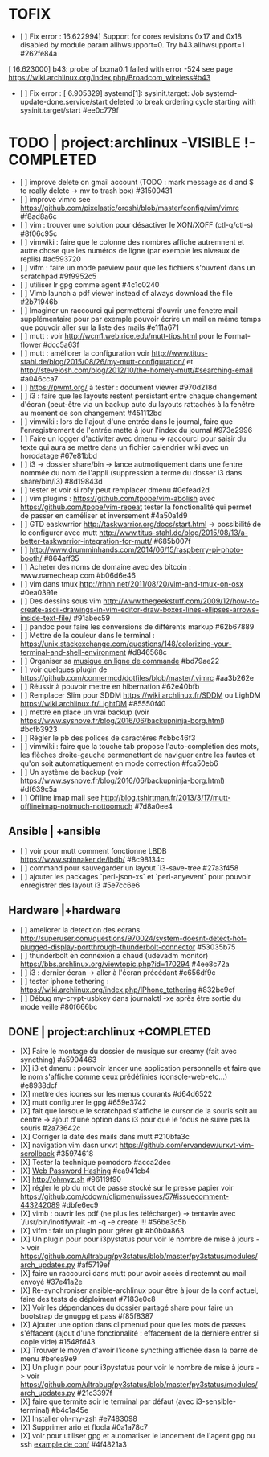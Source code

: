= TOFIX =
* [ ] Fix error : 16.622994] Support for cores revisions 0x17 and 0x18 disabled by module param allhwsupport=0. Try b43.allhwsupport=1  #262fe84a
[   16.623000] b43: probe of bcma0:1 failed with error -524
see page https://wiki.archlinux.org/index.php/Broadcom_wireless#b43
* [ ] Fix error : [    6.905329] systemd[1]: sysinit.target: Job systemd-update-done.service/start deleted to break ordering cycle starting with sysinit.target/start  #ee0c779f


= TODO | project:archlinux -VISIBLE !-COMPLETED =
* [ ] improve delete on gmail account (TODO : mark message as d and $ to really delete -> mv to trash box)  #31500431
* [ ] improve vimrc see https://github.com/pixelastic/oroshi/blob/master/config/vim/vimrc  #f8ad8a6c
* [ ] vim : trouver une solution pour désactiver le XON/XOFF (ctl-q/ctl-s)  #8f06c95c
* [ ] vimwiki : faire que le colonne des nombres affiche autremnent et autre chose que les numéros de ligne (par exemple les niveaux de replis)  #ac593720
* [ ] vifm : faire un mode preview pour que les fichiers s'ouvrent dans un scratchpad  #9f9952c5
* [ ] utiliser lr gpg comme agent  #4c1c0240
* [ ] Vimb launch a pdf viewer instead of always download the file  #2b71946b
* [ ] Imaginer un raccourci qui permetterai d'ouvrir une fenetre mail supplémentaire pour par exemple pouvoir écrire un mail en même temps que pouvoir aller sur la liste des mails  #e111a671
* [ ] mutt : voir http://wcm1.web.rice.edu/mutt-tips.html pour le Format-flower  #dcc5a63f
* [ ] mutt : améliorer la configuration voir http://www.titus-stahl.de/blog/2015/08/26/my-mutt-configuration/ et http://stevelosh.com/blog/2012/10/the-homely-mutt/#searching-email  #a046cca7
* [ ] https://pwmt.org/ à tester : document viewer  #970d218d
* [ ] i3 : faire que les layouts restent persistant entre chaque changement d'écran (peut-être via un backup auto du layouts rattachés à la fenêtre au moment de son changement  #451112bd
* [ ] vimwiki : lors de l'ajout d'une entrée dans le journal, faire que l'enregistrement de l'entrée mette à jour l'index du journal  #973e2996
* [ ] Faire un logger d'activiter avec dmenu => raccourci pour saisir du texte qui aura se mettre dans un fichier calendrier wiki avec un horodatage  #67e81bbd
* [ ] i3 -> dossier share/bin -> lance autmotiquement dans une fentre nommée du nom de l'appli (suppression à terme du dosser i3 dans share/bin/i3)  #8d19843d
* [ ] tester et voir si rofy peut remplacer dmenu  #0efead2d
* [ ] vim plugins : https://github.com/tpope/vim-abolish avec https://github.com/tpope/vim-repeat tester la fonctionalité qui permet de passer en caméliser et inversement  #4a50a1d9
* [ ] GTD easkwrrior http://taskwarrior.org/docs/start.html -> possibilité de le configurer avec mutt http://www.titus-stahl.de/blog/2015/08/13/a-better-taskwarrior-integration-for-mutt/  #685b007f
* [ ] http://www.drumminhands.com/2014/06/15/raspberry-pi-photo-booth/  #864aff35
* [ ] Acheter des noms de domaine avec des bitcoin : www.namecheap.com  #b06d6e46
* [ ] vim dans tmux http://rhnh.net/2011/08/20/vim-and-tmux-on-osx  #0ea0391e
* [ ] Des dessins sous vim http://www.thegeekstuff.com/2009/12/how-to-create-ascii-drawings-in-vim-editor-draw-boxes-lines-ellipses-arrows-inside-text-file/  #91abec59
* [ ] pandoc pour faire les conversions de différents markup  #62b67889
* [ ] Mettre de la couleur dans le terminal : https://unix.stackexchange.com/questions/148/colorizing-your-terminal-and-shell-environment  #d846568c
* [ ] Organiser sa [[http://beets.radbox.org/|musique en ligne de commande]]  #bd79ae22
* [ ] voir quelques plugin de https://github.com/connermcd/dotfiles/blob/master/.vimrc  #aa3b262e
* [ ] Réussir à pouvoir mettre en hibernation  #62e40bfb
* [ ] Remplacer Slim pour SDDM https://wiki.archlinux.fr/SDDM ou LighDM https://wiki.archlinux.fr/LightDM  #85550f40
* [ ] mettre en place un vrai backup (voir https://www.sysnove.fr/blog/2016/06/backupninja-borg.html)  #bcfb3923
* [ ] Régler le pb des polices de caractères  #cbbc46f3
* [ ] vimwiki : faire que la touche tab propose l'auto-complétion des mots, les flèches droite-gauche permenettent de naviguer entre les fautes et qu'on soit automatiquement en mode correction  #fca50eb6
* [ ] Un système de backup (voir https://www.sysnove.fr/blog/2016/06/backupninja-borg.html)  #df639c5a
* [ ] Offline imap mail see http://blog.tshirtman.fr/2013/3/17/mutt-offlineimap-notmuch-nottoomuch  #7d8a0ee4

== Ansible | +ansible ==
* [ ] voir pour mutt comment fonctionne LBDB https://www.spinnaker.de/lbdb/  #8c98134c
* [ ] command pour sauvegarder un layout `i3-save-tree  #27a3f458
* [ ] ajouter les packages `perl-json-xs` et `perl-anyevent` pour pouvoir enregistrer des layout i3  #5e7cc6e6

== Hardware |+hardware ==
* [ ] ameliorer la detection des ecrans http://superuser.com/questions/970024/system-doesnt-detect-hot-plugged-display-portthrough-thunderbolt-connector  #53035b75
* [ ] thunderbolt en connexion a chaud (udevadm monitor) https://bbs.archlinux.org/viewtopic.php?id=170294  #4ee8c72a
* [ ] i3 : dernier écran -> aller à l'écran précédant  #c656df9c
* [ ] tester iphone tethering : https://wiki.archlinux.org/index.php/IPhone_tethering  #832bc9cf
* [ ] Débug my-crypt-usbkey dans journalctl -xe après être sortie du mode veille  #80f666bc


== DONE | project:archlinux +COMPLETED ==
* [X] Faire le montage du dossier de musique sur creamy (fait avec syncthing)  #a5904463
* [X] i3 et dmenu : pourvoir lancer une application personnelle et faire que le nom s'affiche comme ceux prédéfinies (console-web-etc...)  #e8938dcf
* [X] mettre des icones sur les menus courants  #d64d6522
* [X] mutt configurer le gpg  #659e3742
* [X] fait que lorsque le scratchpad s'affiche le cursor de la souris soit au centre -> ajout d'une option dans i3 pour que le focus ne suive pas la souris  #2a73642c
* [X] Corriger la date des mails dans mutt  #210bfa3c
* [X] navigation vim dasn urxvt https://github.com/ervandew/urxvt-vim-scrollback  #35974618
* [X] Tester la technique pomodoro  #acca2dec
* [X] [[http://crypto.stanford.edu/PwdHash/|Web Password Hashing]]  #ea941cb4
* [X] http://ohmyz.sh  #96119f90
* [X] régler le pb du mot de passe stocké sur le presse papier voir https://github.com/cdown/clipmenu/issues/57#issuecomment-443242089  #dbfe6ec9
* [X] vimb : ouvrir les pdf (ne plus les télécharger) -> tentavie avec `/usr/bin/inotifywait -m -q -e create !!!  #56be3c5b
* [X] vifm : fair un plugin pour gérer git  #b0b0a863
* [X] Un plugin pour pour i3pystatus pour voir le nombre de mise à jours -> voir https://github.com/ultrabug/py3status/blob/master/py3status/modules/arch_updates.py  #af5719ef
* [X] faire un raccourci dans mutt pour avoir accès directemnt au mail envoyé  #37e41a2e
* [X] Re-synchroniser ansible-archlinux pour être à jour de la conf actuel, faire des tests de déploiment  #7183e0c8
* [X] Voir les dépendances du dossier partagé share pour faire un bootstrap de gnugpg et pass  #f85f8387
* [X] Ajouter une option dans clipmenud pour que les mots de passes s'éffacent (ajout d'une fonctionalité : effacement de la derniere entrer si copie vide)  #1548fd43
* [X] Trouver le moyen d'avoir l'icone syncthing affichée dasn la barre de menu  #befea9e9
* [X] Un plugin pour pour i3pystatus pour voir le nombre de mise à jours -> voir https://github.com/ultrabug/py3status/blob/master/py3status/modules/arch_updates.py  #21c3397f
* [X] faire que termite soir le terminal par défaut (avec i3-sensible-terminal)  #b4c1a45e
* [X] Installer oh-my-zsh  #e7483098
* [X] Supprimer ario et floola  #0a1a78c7
* [X] voir pour utiliser gpg et automatiser le lancement de l'agent gpg ou ssh [[https://github.com/ervandew/dotfiles/blob/master/.xinitrc|example de conf]]  #4f4821a3

